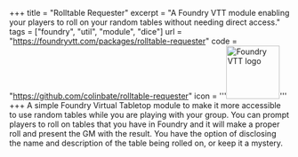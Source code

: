 +++
title = "Rolltable Requester"
excerpt = "A Foundry VTT module enabling your players to roll on your random tables without needing direct access."
tags = ["foundry", "util", "module", "dice"]
url = "https://foundryvtt.com/packages/rolltable-requester"
code = "https://github.com/colinbate/rolltable-requester"
icon = '''<img src="/icon/fvtt-d20.webp" alt="Foundry VTT logo" width="96" height="96">'''
+++
A simple Foundry Virtual Tabletop module to make it more accessible to use random tables while you are playing with your group. You can prompt players to roll on tables that you have in Foundry and it will make a proper roll and present the GM with the result. You have the option of disclosing the name and description of the table being rolled on, or keep it a mystery.